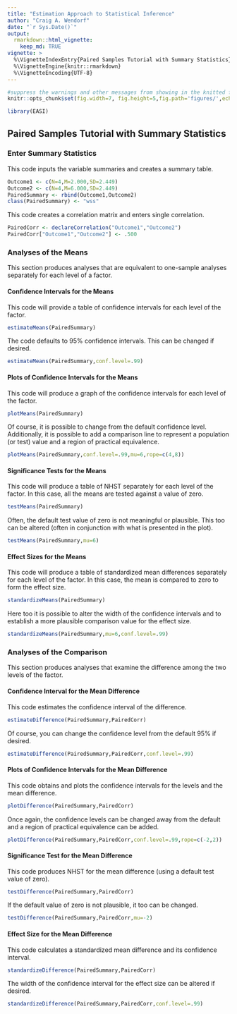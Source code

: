 ```yaml
---
title: "Estimation Approach to Statistical Inference"
author: "Craig A. Wendorf"
date: "`r Sys.Date()`"
output: 
  rmarkdown::html_vignette:
    keep_md: TRUE
vignette: >
  %\VignetteIndexEntry{Paired Samples Tutorial with Summary Statistics}
  %\VignetteEngine{knitr::rmarkdown}
  %\VignetteEncoding{UTF-8}
---
```


```r
#suppress the warnings and other messages from showing in the knitted file.
knitr::opts_chunk$set(fig.width=7, fig.height=5,fig.path='figures/',echo=TRUE,warning=FALSE,message=FALSE)
```

```r
library(EASI)
```

## Paired Samples Tutorial with Summary Statistics

### Enter Summary Statistics

This code inputs the variable summaries and creates a summary table.
```r
Outcome1 <- c(N=4,M=2.000,SD=2.449)
Outcome2 <- c(N=4,M=6.000,SD=2.449)
PairedSummary <- rbind(Outcome1,Outcome2)
class(PairedSummary) <- "wss"
```

This code creates a correlation matrix and enters single correlation.
```r
PairedCorr <- declareCorrelation("Outcome1","Outcome2")
PairedCorr["Outcome1","Outcome2"] <- .500
```
 
### Analyses of the Means

This section produces analyses that are equivalent to one-sample analyses separately for each level of a factor.

#### Confidence Intervals for the Means

This code will provide a table of confidence intervals for each level of the factor.
```r
estimateMeans(PairedSummary)
```

The code defaults to 95% confidence intervals. This can be changed if desired.
```r
estimateMeans(PairedSummary,conf.level=.99)
```

#### Plots of Confidence Intervals for the Means

This code will produce a graph of the confidence intervals for each level of the factor.
```r
plotMeans(PairedSummary)
```

Of course, it is possible to change from the default confidence level. Additionally, it is possible to add a comparison line to represent a population (or test) value and a region of practical equivalence.
```r
plotMeans(PairedSummary,conf.level=.99,mu=6,rope=c(4,8))
```

#### Significance Tests for the Means

This code will produce a table of NHST separately for each level of the factor. In this case, all the means are tested against a value of zero.
```r
testMeans(PairedSummary)
```

Often, the default test value of zero is not meaningful or plausible. This too can be altered (often in conjunction with what is presented in the plot).
```r
testMeans(PairedSummary,mu=6)
```

#### Effect Sizes for the Means

This code will produce a table of standardized mean differences separately for each level of the factor. In this case, the mean is compared to zero to form the effect size.
```r
standardizeMeans(PairedSummary)
```

Here too it is possible to alter the width of the confidence intervals and to establish a more plausible comparison value for the effect size.
```r
standardizeMeans(PairedSummary,mu=6,conf.level=.99)
```

### Analyses of the Comparison

This section produces analyses that examine the difference among the two levels of the factor.

#### Confidence Interval for the Mean Difference

This code estimates the confidence interval of the difference.
```r
estimateDifference(PairedSummary,PairedCorr)
```

Of course, you can change the confidence level from the default 95% if desired.
```r
estimateDifference(PairedSummary,PairedCorr,conf.level=.99)
```

#### Plots of Confidence Intervals for the Mean Difference

This code obtains and plots the confidence intervals for the levels and the mean difference.
```r
plotDifference(PairedSummary,PairedCorr)
```

Once again, the confidence levels can be changed away from the default and a region of practical equivalence can be added.
```r
plotDifference(PairedSummary,PairedCorr,conf.level=.99,rope=c(-2,2))
```

#### Significance Test for the Mean Difference

This code produces NHST for the mean difference (using a default test value of zero).
```r
testDifference(PairedSummary,PairedCorr)
```

If the default value of zero is not plausible, it too can be changed.
```r
testDifference(PairedSummary,PairedCorr,mu=-2)
```

#### Effect Size for the Mean Difference

This code calculates a standardized mean difference and its confidence interval.
```r
standardizeDifference(PairedSummary,PairedCorr)
```

The width of the confidence interval for the effect size can be altered if desired.
```r
standardizeDifference(PairedSummary,PairedCorr,conf.level=.99)
```
